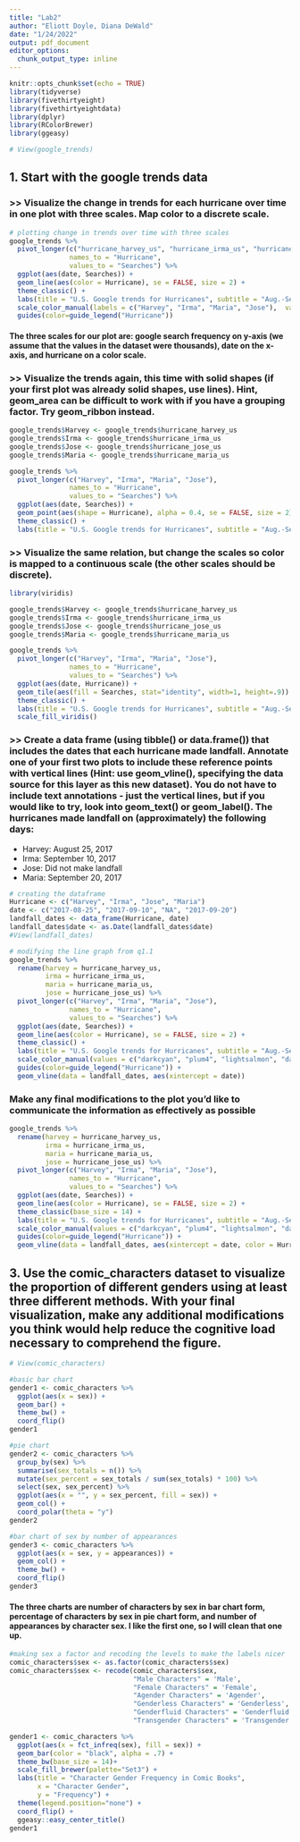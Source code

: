 ```yaml
---
title: "Lab2"
author: "Eliott Doyle, Diana DeWald"
date: "1/24/2022"
output: pdf_document
editor_options: 
  chunk_output_type: inline
---
```


```r
knitr::opts_chunk$set(echo = TRUE)
library(tidyverse)
library(fivethirtyeight)
library(fivethirtyeightdata)
library(dplyr)
library(RColorBrewer)
library(ggeasy)

# View(google_trends)

```

## 1. Start with the google trends data

### >> Visualize the change in trends for each hurricane over time in one plot with three scales. Map color to a discrete scale.

```r

# plotting change in trends over time with three scales
google_trends %>%
  pivot_longer(c("hurricane_harvey_us", "hurricane_irma_us", "hurricane_maria_us", "hurricane_jose_us"),
               names_to = "Hurricane", 
               values_to = "Searches") %>%
  ggplot(aes(date, Searches)) +
  geom_line(aes(color = Hurricane), se = FALSE, size = 2) +
  theme_classic() +
  labs(title = "U.S. Google trends for Hurricanes", subtitle = "Aug.-Sep. 2017", x = "Date", y = "Search Frequency (thousands)")+
  scale_color_manual(labels = c("Harvey", "Irma", "Maria", "Jose"),  values = c("darkcyan", "plum4", "lightsalmon", "darkseagreen4")) +
  guides(color=guide_legend("Hurricane"))

```

#### The three scales for our plot are: google search frequency on y-axis (we assume that the values in the dataset were thousands), date on the x-axis, and hurricane on a color scale.

### >> Visualize the trends again, this time with solid shapes (if your first plot was already solid shapes, use lines). Hint, geom_area can be difficult to work with if you have a grouping factor. Try geom_ribbon instead.

```r
google_trends$Harvey <- google_trends$hurricane_harvey_us
google_trends$Irma <- google_trends$hurricane_irma_us
google_trends$Jose <- google_trends$hurricane_jose_us
google_trends$Maria <- google_trends$hurricane_maria_us

google_trends %>%
  pivot_longer(c("Harvey", "Irma", "Maria", "Jose"),
               names_to = "Hurricane", 
               values_to = "Searches") %>%
  ggplot(aes(date, Searches)) +
  geom_point(aes(shape = Hurricane), alpha = 0.4, se = FALSE, size = 2) +
  theme_classic() +
  labs(title = "U.S. Google trends for Hurricanes", subtitle = "Aug.-Sep. 2017", x = "Date", y = "Search Frequency (thousands)")

```


### >> Visualize the same relation, but change the scales so color is mapped to a continuous scale (the other scales should be discrete).

```r
library(viridis)

google_trends$Harvey <- google_trends$hurricane_harvey_us
google_trends$Irma <- google_trends$hurricane_irma_us
google_trends$Jose <- google_trends$hurricane_jose_us
google_trends$Maria <- google_trends$hurricane_maria_us

google_trends %>%
  pivot_longer(c("Harvey", "Irma", "Maria", "Jose"),
               names_to = "Hurricane", 
               values_to = "Searches") %>%
  ggplot(aes(date, Hurricane)) +
  geom_tile(aes(fill = Searches, stat="identity", width=1, height=.9)) + 
  theme_classic() +
  labs(title = "U.S. Google trends for Hurricanes", subtitle = "Aug.-Sep. 2017", x = "Date", y = "Hurricane") +
  scale_fill_viridis()

```

### >> Create a data frame (using tibble() or data.frame()) that includes the dates that each hurricane made landfall. Annotate one of your first two plots to include these reference points with vertical lines (Hint: use geom_vline(), specifying the data source for this layer as this new dataset). You do not have to include text annotations - just the vertical lines, but if you would like to try, look into geom_text() or geom_label(). The hurricanes made landfall on (approximately) the following days:
* Harvey: August 25, 2017
* Irma: September 10, 2017
* Jose: Did not make landfall
* Maria: September 20, 2017

```r
# creating the dataframe
Hurricane <- c("Harvey", "Irma", "Jose", "Maria")
date <- c("2017-08-25", "2017-09-10", "NA", "2017-09-20")
landfall_dates <- data_frame(Hurricane, date)
landfall_dates$date <- as.Date(landfall_dates$date)
#View(landfall_dates)

# modifying the line graph from q1.1
google_trends %>%
  rename(harvey = hurricane_harvey_us,
         irma = hurricane_irma_us,
         maria = hurricane_maria_us, 
         jose = hurricane_jose_us) %>% 
  pivot_longer(c("Harvey", "Irma", "Maria", "Jose"),
               names_to = "Hurricane", 
               values_to = "Searches") %>%
  ggplot(aes(date, Searches)) +
  geom_line(aes(color = Hurricane), se = FALSE, size = 2) +
  theme_classic() +
  labs(title = "U.S. Google trends for Hurricanes", subtitle = "Aug.-Sep. 2017", x = "Date", y = "Search Frequency (thousands)")+
  scale_color_manual(values = c("darkcyan", "plum4", "lightsalmon", "darkseagreen4")) +
  guides(color=guide_legend("Hurricane")) +
  geom_vline(data = landfall_dates, aes(xintercept = date))
```
### Make any final modifications to the plot you’d like to communicate the information as effectively as possible

```r
google_trends %>%
  rename(harvey = hurricane_harvey_us,
         irma = hurricane_irma_us,
         maria = hurricane_maria_us, 
         jose = hurricane_jose_us) %>% 
  pivot_longer(c("Harvey", "Irma", "Maria", "Jose"),
               names_to = "Hurricane", 
               values_to = "Searches") %>%
  ggplot(aes(date, Searches)) +
  geom_line(aes(color = Hurricane), se = FALSE, size = 2) +
  theme_classic(base_size = 14) +
  labs(title = "U.S. Google trends for Hurricanes", subtitle = "Aug.-Sep. 2017", x = "Date", y = "Search Frequency (thousands)")+
  scale_color_manual(values = c("darkcyan", "plum4", "lightsalmon", "darkseagreen4")) +
  guides(color=guide_legend("Hurricane")) +
  geom_vline(data = landfall_dates, aes(xintercept = date, color = Hurricane), size = 1.3)

```










## 3. Use the comic_characters dataset to visualize the proportion of different genders using at least three different methods. With your final visualization, make any additional modifications you think would help reduce the cognitive load necessary to comprehend the figure.

```r
# View(comic_characters)

#basic bar chart
gender1 <- comic_characters %>% 
  ggplot(aes(x = sex)) +
  geom_bar() +
  theme_bw() +
  coord_flip()
gender1

#pie chart
gender2 <- comic_characters %>% 
  group_by(sex) %>%
  summarise(sex_totals = n()) %>%
  mutate(sex_percent = sex_totals / sum(sex_totals) * 100) %>%
  select(sex, sex_percent) %>%
  ggplot(aes(x = "", y = sex_percent, fill = sex)) +
  geom_col() +
  coord_polar(theta = "y")
gender2

#bar chart of sex by number of appearances
gender3 <- comic_characters %>% 
  ggplot(aes(x = sex, y = appearances)) +
  geom_col() +
  theme_bw() +
  coord_flip()
gender3
```
#### The three charts are number of characters by sex in bar chart form, percentage of characters by sex in pie chart form, and number of appearances by character sex. I like the first one, so I will clean that one up.


```r
#making sex a factor and recoding the levels to make the labels nicer
comic_characters$sex <- as.factor(comic_characters$sex)
comic_characters$sex <- recode(comic_characters$sex, 
                               "Male Characters" = 'Male',
                               "Female Characters" = 'Female',
                               "Agender Characters" = 'Agender',
                               "Genderless Characters" = 'Genderless',
                               "Genderfluid Characters" = 'Genderfluid',
                               "Transgender Characters" = 'Transgender')

gender1 <- comic_characters %>% 
  ggplot(aes(x = fct_infreq(sex), fill = sex)) +
  geom_bar(color = "black", alpha = .7) +
  theme_bw(base_size = 14)+
  scale_fill_brewer(palette="Set3") +
  labs(title = "Character Gender Frequency in Comic Books",
       x = "Character Gender",
       y = "Frequency") +
  theme(legend.position="none") +
  coord_flip() +
  ggeasy::easy_center_title()
gender1
```

